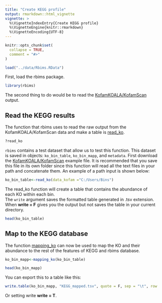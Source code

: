 ```yaml
---
title: "Create KEGG profile"
output: rmarkdown::html_vignette
vignette: >
  %\VignetteIndexEntry{Create KEGG profile}
  %\VignetteEngine{knitr::rmarkdown}
  %\VignetteEncoding{UTF-8}
---
```


```r
knitr::opts_chunk$set(
  collapse = TRUE,
  comment = "#>"
)
```

```r
load("../data/Rbims.RData")
```
First, load the rbims package.

```r
library(rbims)
```

The second thing to do would be to read the [KofamKOALA/KofamScan](https://github.com/mirnavazquez/RbiMs/blob/main/inst/extdata/KEGG_bins.txt) output. 

## Read the KEGG results

The function that rbims uses to read the raw output from the KofamKOALA/KofamScan data and make a table is [read_ko](https://mirnavazquez.github.io/RbiMs/reference/read_ko.html).

```r
?read_ko
```

`rbims` contains a test dataset that allow us to test this function. This dataset is saved in objects: `ko_bin_table`, `ko_bin_mapp`, and `metadata`. First download the [KofamKOALA/KofamScan](https://github.com/mirnavazquez/RbiMs/blob/main/inst/extdata/KEGG_bins.txt) example file. It is recommended that you save this file in its own folder since this function will read all the text files in your path and concatenate them. An example of a path input is shown below: 

```r
ko_bin_table<-read_ko(data_kofam ="C:/Users/Bins")
```

The read_ko function will create a table that contains the abundance of each KO within each bin.  
The `write` argument saves the formatted table generated in .tsv extension. When **write = F** gives you the output but not saves the table in your current directory. 


```r
head(ko_bin_table)
```

## Map to the KEGG database

The function [mapping_ko](https://mirnavazquez.github.io/RbiMs/reference/mapping_ko.html) can now be used to map the KO and their abundance to the rest of the features of KEGG and rbims database.

```r
ko_bin_mapp<-mapping_ko(ko_bin_table)
```

```r
head(ko_bin_mapp)
```

You can export this to a table like this:

```r
write.table(ko_bin_mapp, "KEGG_mapped.tsv", quote = F, sep = "\t", row.names = F, col.names = T)
```

Or setting write  **write = T**. 

